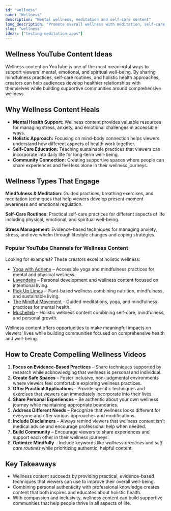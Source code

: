 ```yaml
---
id: "wellness"
name: "Wellness"
description: "Mental wellness, meditation and self-care content"
long_description: "Promote overall wellness with meditation, self-care, and mental health content."
slug: "wellness"
ideas: ["testing-meditation-apps"]
---
```


## Wellness YouTube Content Ideas

Wellness content on YouTube is one of the most meaningful ways to support viewers' mental, emotional, and spiritual well-being. By sharing mindfulness practices, self-care routines, and holistic health approaches, creators can help audiences develop healthier relationships with themselves while building supportive communities around comprehensive wellness.

## Why Wellness Content Heals

- **Mental Health Support:** Wellness content provides valuable resources for managing stress, anxiety, and emotional challenges in accessible ways.  
- **Holistic Approach:** Focusing on mind-body connection helps viewers understand how different aspects of health work together.  
- **Self-Care Education:** Teaching sustainable practices that viewers can incorporate into daily life for long-term well-being.  
- **Community Connection:** Creating supportive spaces where people can share experiences and feel less alone in their wellness journeys.  

## Wellness Types That Engage

**Mindfulness & Meditation**: Guided practices, breathing exercises, and meditation techniques that help viewers develop present-moment awareness and emotional regulation.

**Self-Care Routines**: Practical self-care practices for different aspects of life including physical, emotional, and spiritual well-being.

**Stress Management**: Evidence-based techniques for managing anxiety, stress, and overwhelm through lifestyle changes and coping strategies.

### Popular YouTube Channels for Wellness Content

Looking for examples? These creators excel at holistic wellness:  
- [Yoga with Adriene](https://www.youtube.com/@yogawithadriene) – Accessible yoga and mindfulness practices for mental and physical wellness.  
- [Lavendaire](https://www.youtube.com/@Lavendaire) – Personal development and wellness content focused on intentional living.  
- [Pick Up Limes](https://www.youtube.com/@pickuplimes) – Plant-based wellness combining nutrition, mindfulness, and sustainable living.  
- [The Mindful Movement](https://www.youtube.com/@TheMindfulMovement) – Guided meditations, yoga, and mindfulness practices for mental health.  
- [Muchelleb](https://www.youtube.com/@muchelleb) – Holistic wellness content combining self-care, mindfulness, and personal growth.  

Wellness content offers opportunities to make meaningful impacts on viewers' lives while building communities focused on comprehensive health and well-being.

## How to Create Compelling Wellness Videos

1. **Focus on Evidence-Based Practices** – Share techniques supported by research while acknowledging that wellness is personal and individual.  
2. **Create Safe Spaces** – Foster inclusive, non-judgmental environments where viewers feel comfortable exploring wellness practices.  
3. **Offer Practical Applications** – Provide specific techniques and exercises that viewers can immediately incorporate into their lives.  
4. **Share Personal Experiences** – Be authentic about your own wellness journey while maintaining appropriate boundaries.  
5. **Address Different Needs** – Recognize that wellness looks different for everyone and offer various approaches and modifications.  
6. **Include Disclaimers** – Always remind viewers that wellness content isn't medical advice and encourage professional help when needed.  
7. **Build Community** – Encourage viewers to share experiences and support each other in their wellness journeys.  
8. **Optimize Mindfully** – Include keywords like *wellness practices* and *self-care routines* while prioritizing authentic, helpful content.  

## Key Takeaways

- Wellness content succeeds by providing practical, evidence-based techniques that viewers can use to improve their overall well-being.  
- Combining personal authenticity with professional knowledge creates content that both inspires and educates about holistic health.  
- With compassion and inclusivity, wellness content can build supportive communities that help people thrive in all aspects of life.
